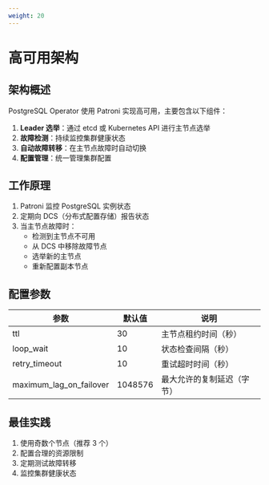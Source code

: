 ```yaml
---
weight: 20
---
```


# 高可用架构

## 架构概述

PostgreSQL Operator 使用 Patroni 实现高可用，主要包含以下组件：

1. **Leader 选举**：通过 etcd 或 Kubernetes API 进行主节点选举
2. **故障检测**：持续监控集群健康状态
3. **自动故障转移**：在主节点故障时自动切换
4. **配置管理**：统一管理集群配置

## 工作原理

1. Patroni 监控 PostgreSQL 实例状态
2. 定期向 DCS（分布式配置存储）报告状态
3. 当主节点故障时：
   - 检测到主节点不可用
   - 从 DCS 中移除故障节点
   - 选举新的主节点
   - 重新配置副本节点

## 配置参数

| 参数 | 默认值 | 说明 |
|------|--------|------|
| ttl | 30 | 主节点租约时间（秒） |
| loop_wait | 10 | 状态检查间隔（秒） |
| retry_timeout | 10 | 重试超时时间（秒） |
| maximum_lag_on_failover | 1048576 | 最大允许的复制延迟（字节） |

## 最佳实践

1. 使用奇数个节点（推荐 3 个）
2. 配置合理的资源限制
3. 定期测试故障转移
4. 监控集群健康状态
